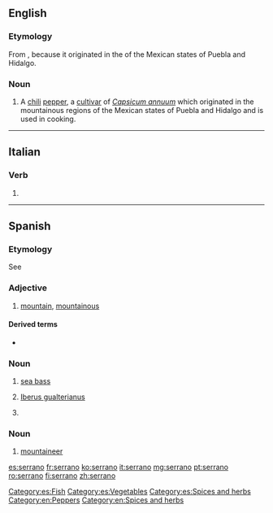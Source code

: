 ==English==
{{wikipedia|Serrano pepper}}

===Etymology===
From {{etyl|es|en}} {{m|en|serrano||mountainous}}, because it originated in the {{m|es|sierra|sierras|mountains}} of the Mexican states of Puebla and Hidalgo.

===Noun===
{{en-noun}}

# A [[chili]] [[pepper]], a [[cultivar]] of ''[[Capsicum annuum]]'' which originated in the mountainous regions of the Mexican states of Puebla and Hidalgo and is used in cooking.

----

==Italian==

===Verb===
{{head|it|verb form}}

# {{inflection of|serrare||3|p|pres|indc|lang=it}}

----

==Spanish==
===Etymology=== 
See {{term|sierra|lang=es}}
===Adjective===
{{es-adj|f=serrana}}

# [[mountain]], [[mountainous]]

====Derived terms====
* {{l|es|jamón serrano}}

===Noun===
{{es-noun|m}}

# [[sea bass]]
# {{label|es|mollusc}} [[w:Iberus gualterianus|Iberus gualterianus]]
# {{l|en|serrano}} {{gloss|serrano chili}}

===Noun===
{{es-noun|m|f=serrana}}

# [[mountaineer]]

[[Category:es:Fish]]
[[Category:es:Vegetables]]
[[Category:es:Spices and herbs]]
[[Category:en:Peppers]]
[[Category:en:Spices and herbs]]

[[es:serrano]]
[[fr:serrano]]
[[ko:serrano]]
[[it:serrano]]
[[mg:serrano]]
[[pt:serrano]]
[[ro:serrano]]
[[fi:serrano]]
[[zh:serrano]]